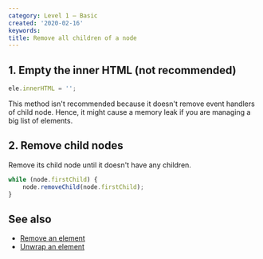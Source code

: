 ```yaml
---
category: Level 1 — Basic
created: '2020-02-16'
keywords:
title: Remove all children of a node
---
```


## 1. Empty the inner HTML (not recommended)

```js
ele.innerHTML = '';
```

This method isn't recommended because it doesn't remove event handlers of child node. Hence, it might cause a memory leak if you are managing a big list of elements.

## 2. Remove child nodes

Remove its child node until it doesn't have any children.

```js
while (node.firstChild) {
    node.removeChild(node.firstChild);
}
```

## See also

-   [Remove an element](https://phuoc.ng/collection/html-dom/remove-an-element)
-   [Unwrap an element](https://phuoc.ng/collection/html-dom/unwrap-an-element)
